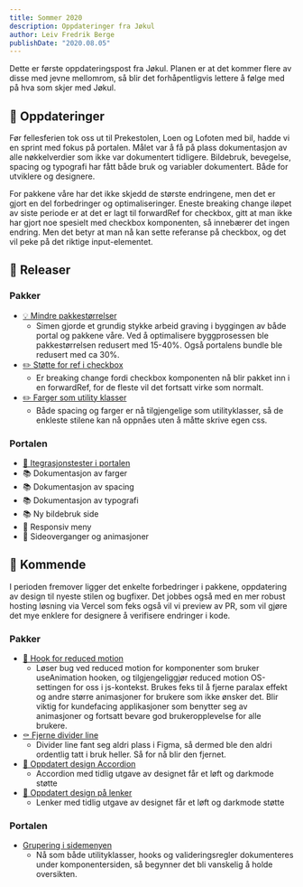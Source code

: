 ```yaml
---
title: Sommer 2020
description: Oppdateringer fra Jøkul 
author: Leiv Fredrik Berge
publishDate: "2020.08.05"
---
```


Dette er første oppdateringspost fra Jøkul. Planen er at det kommer flere av disse med jevne mellomrom, så blir det forhåpentligvis lettere å følge med på hva som skjer med Jøkul.

## 📰 Oppdateringer

Før fellesferien tok oss ut til Prekestolen, Loen og Lofoten med bil, hadde vi en sprint med fokus på portalen. Målet var å få på plass dokumentasjon av alle nøkkelverdier som ikke var dokumentert tidligere. Bildebruk, bevegelse, spacing og typografi har fått både bruk og variabler dokumentert. Både for utviklere og designere. 

For pakkene våre har det ikke skjedd de største endringene, men det er gjort en del forbedringer og optimaliseringer. Eneste breaking change iløpet av siste periode er at det er lagt til forwardRef for checkbox, gitt at man ikke har gjort noe spesielt med checkbox komponenten, så innebærer det ingen endring. Men det betyr at man nå kan sette referanse på checkbox, og det vil peke på det riktige input-elementet. 

## 🌱 Releaser

### Pakker
- [💡 Mindre pakkestørrelser](https://github.com/fremtind/jokul/pull/1140)
    - Simen gjorde et grundig stykke arbeid graving i byggingen av både portal og pakkene våre. Ved å optimalisere byggprosessen ble pakkestørrelsen redusert med 15-40%. Også portalens bundle ble redusert med ca 30%.
- [✏️ Støtte for ref i checkbox](https://github.com/fremtind/jokul/pull/1103)
    - Er breaking change fordi checkbox komponenten nå blir pakket inn i en forwardRef, for de fleste vil det fortsatt virke som normalt.
- [✏️ Farger som utility klasser](https://github.com/fremtind/jokul/pull/1093)
    - Både spacing og farger er nå tilgjengelige som utilityklasser, så de enkleste stilene kan nå oppnåes uten å måtte skrive egen css.

### Portalen
- [🧪 Itegrasjonstester i portalen](https://github.com/fremtind/jokul/pull/1078)
- 📚 Dokumentasjon av farger
- 📚 Dokumentasjon av spacing
- 📚 Dokumentasjon av typografi
- 📚 Ny bildebruk side
- 💅 Responsiv meny
- 💅 Sideoverganger og animasjoner

## 🔮 Kommende

I perioden fremover ligger det enkelte forbedringer i pakkene, oppdatering av design til nyeste stilen og bugfixer. Det jobbes også med en mer robust hosting løsning via Vercel som feks også vil vi preview av PR, som vil gjøre det mye enklere for designere å verifisere endringer i kode.

### Pakker
- [🦽 Hook for reduced motion](https://github.com/fremtind/jokul/pull/1139)
    - Løser bug ved reduced motion for komponenter som bruker useAnimation hooken, og tilgjengeliggjør reduced motion OS-settingen for oss i js-kontekst. Brukes feks til å fjerne paralax effekt og andre større animasjoner for brukere som ikke ønsker det. Blir viktig for kundefacing applikasjoner som benytter seg av animasjoner og fortsatt bevare god brukeropplevelse for alle brukere.
- [⚰️ Fjerne divider line](https://github.com/fremtind/jokul/pull/1153)
    - Divider line fant seg aldri plass i Figma, så dermed ble den aldri ordentlig tatt i bruk heller. Så for nå blir den fjernet.  
- [💅 Oppdatert design Accordion](https://github.com/fremtind/jokul/pull/1154)
    - Accordion med tidlig utgave av designet får et løft og darkmode støtte
- [💅 Oppdatert design på lenker](https://github.com/fremtind/jokul/issues/1167)
    - Lenker med tidlig utgave av designet får et løft og darkmode støtte

### Portalen
- [Grupering i sidemenyen](https://github.com/fremtind/jokul/pull/1142)
    - Nå som både utilityklasser, hooks og valideringsregler dokumenteres under komponentersiden, så begynner det bli vanskelig å holde oversikten.
